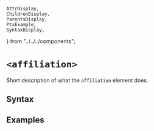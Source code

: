     AttrDisplay,
    ChildrenDisplay,
    ParentsDisplay,
    PtxExample,
    SyntaxDisplay,
} from "../../../components";

# `<affiliation>`

Short description of what the `affiliation` element does.

## Syntax

<SyntaxDisplay name="affiliation" />

## Examples

    